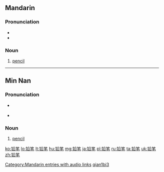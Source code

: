 {{Hani-forms|[[铅]][[笔]]|[[鉛筆]]}}
==Mandarin==

===Pronunciation===
* {{audio|zh-qiānbǐ.ogg|audio}}
* {{IPA|[ tɕʰiɛn˥˥pi˨˩˦ ]|lang=cmn}}

===Noun===
{{cmn-noun|s|pin=qiānbǐ|pint=qian1bi3|tra=鉛筆|sim=铅笔|rs=钅05}}

# [[pencil]]

[[Category:Mandarin entries with audio links]]
[[Category:cmn:Beginning Mandarin in simplified script|qian1bi3]]

----

==Min Nan==

===Pronunciation===
* {{a|Quanzhou}} {{IPA|[ ɪɛn˨˩pɪt˩˩ ]|lang=nan}}
* {{a|Zhangzhou}} {{IPA|[ ɪɛn˧˧pɪt˩˩ ]|lang=nan}}

===Noun===
{{nan-noun|s|poj=iân-pit|pojt=ian5pit4|tra=鉛筆|sim=铅笔|rs=钅05}}

# [[pencil]]

[[ko:铅笔]]
[[lo:铅笔]]
[[lt:铅笔]]
[[hu:铅笔]]
[[mg:铅笔]]
[[ja:铅笔]]
[[pl:铅笔]]
[[ru:铅笔]]
[[ta:铅笔]]
[[uk:铅笔]]
[[zh:铅笔]]